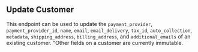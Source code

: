 ## Update Customer

This endpoint can be used to update the `payment_provider`, `payment_provider_id`, `name`, `email`, `email_delivery`, `tax_id`,
`auto_collection`, `metadata`, `shipping_address`, `billing_address`, and `additional_emails` of an existing customer.
"Other fields on a customer are currently immutable.
